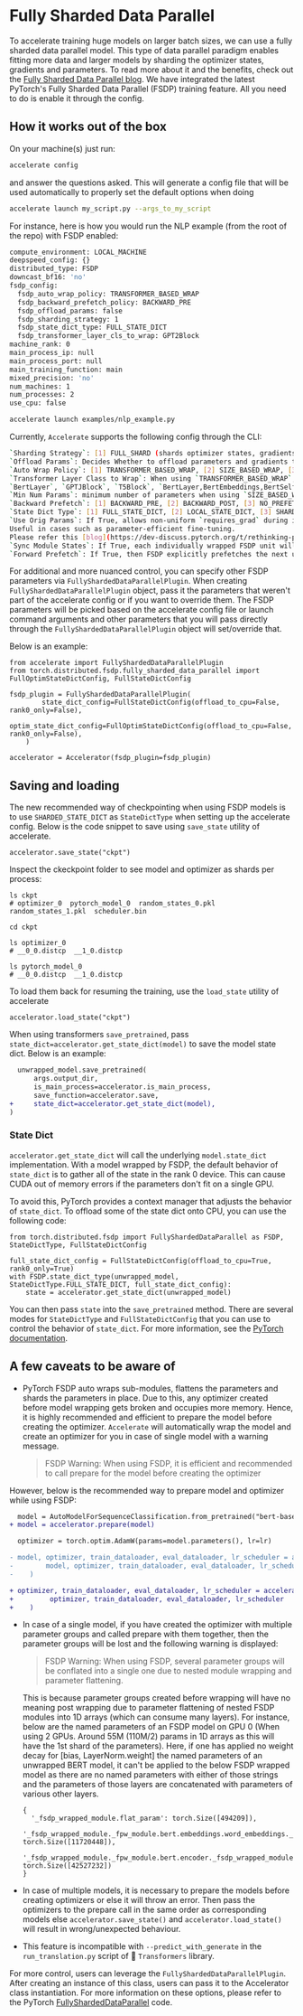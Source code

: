<!--Copyright 2022 The HuggingFace Team. All rights reserved.

Licensed under the Apache License, Version 2.0 (the "License"); you may not use this file except in compliance with
the License. You may obtain a copy of the License at

http://www.apache.org/licenses/LICENSE-2.0

Unless required by applicable law or agreed to in writing, software distributed under the License is distributed on
an "AS IS" BASIS, WITHOUT WARRANTIES OR CONDITIONS OF ANY KIND, either express or implied. See the License for the
specific language governing permissions and limitations under the License.
-->

# Fully Sharded Data Parallel

To accelerate training huge models on larger batch sizes, we can use a fully sharded data parallel model.
This type of data parallel paradigm enables fitting more data and larger models by sharding the optimizer states, gradients and parameters.
To read more about it and the benefits, check out the [Fully Sharded Data Parallel blog](https://pytorch.org/blog/introducing-pytorch-fully-sharded-data-parallel-api/).
We have integrated the latest PyTorch's Fully Sharded Data Parallel (FSDP) training feature.
All you need to do is enable it through the config.

## How it works out of the box

On your machine(s) just run:

```bash
accelerate config
```

and answer the questions asked. This will generate a config file that will be used automatically to properly set the
default options when doing

```bash
accelerate launch my_script.py --args_to_my_script
```

For instance, here is how you would run the NLP example (from the root of the repo) with FSDP enabled:

```bash
compute_environment: LOCAL_MACHINE
deepspeed_config: {}
distributed_type: FSDP
downcast_bf16: 'no'
fsdp_config:
  fsdp_auto_wrap_policy: TRANSFORMER_BASED_WRAP
  fsdp_backward_prefetch_policy: BACKWARD_PRE
  fsdp_offload_params: false
  fsdp_sharding_strategy: 1
  fsdp_state_dict_type: FULL_STATE_DICT
  fsdp_transformer_layer_cls_to_wrap: GPT2Block
machine_rank: 0
main_process_ip: null
main_process_port: null
main_training_function: main
mixed_precision: 'no'
num_machines: 1
num_processes: 2
use_cpu: false
```

```bash
accelerate launch examples/nlp_example.py
```

Currently, `Accelerate` supports the following config through the CLI:

```bash
`Sharding Strategy`: [1] FULL_SHARD (shards optimizer states, gradients and parameters), [2] SHARD_GRAD_OP (shards optimizer states and gradients), [3] NO_SHARD
`Offload Params`: Decides Whether to offload parameters and gradients to CPU
`Auto Wrap Policy`: [1] TRANSFORMER_BASED_WRAP, [2] SIZE_BASED_WRAP, [3] NO_WRAP [4] "HYBRID_SHARD" [5] "HYBRID_SHARD_ZERO2"
`Transformer Layer Class to Wrap`: When using `TRANSFORMER_BASED_WRAP`, user specifies comma-separated string of transformer layer class names (case-sensitive) to wrap ,e.g, 
`BertLayer`, `GPTJBlock`, `T5Block`, `BertLayer,BertEmbeddings,BertSelfOutput`...
`Min Num Params`: minimum number of parameters when using `SIZE_BASED_WRAP`
`Backward Prefetch`: [1] BACKWARD_PRE, [2] BACKWARD_POST, [3] NO_PREFETCH
`State Dict Type`: [1] FULL_STATE_DICT, [2] LOCAL_STATE_DICT, [3] SHARDED_STATE_DICT  
`Use Orig Params`: If True, allows non-uniform `requires_grad` during init, which means support for interspersed frozen and trainable paramteres. 
Useful in cases such as parameter-efficient fine-tuning. 
Please refer this [blog](https://dev-discuss.pytorch.org/t/rethinking-pytorch-fully-sharded-data-parallel-fsdp-from-first-principles/1019)
`Sync Module States`: If True, each individually wrapped FSDP unit will broadcast module parameters from rank 0
`Forward Prefetch`: If True, then FSDP explicitly prefetches the next upcoming all-gather while executing in the forward pass
```

For additional and more nuanced control, you can specify other FSDP parameters via `FullyShardedDataParallelPlugin`. 
When creating `FullyShardedDataParallelPlugin` object, pass it the parameters that weren't part of the accelerate config or if you want to override them.
The FSDP parameters will be picked based on the accelerate config file or launch command arguments and other parameters that you will pass directly through the `FullyShardedDataParallelPlugin` object will set/override that.

Below is an example:

```
from accelerate import FullyShardedDataParallelPlugin
from torch.distributed.fsdp.fully_sharded_data_parallel import FullOptimStateDictConfig, FullStateDictConfig

fsdp_plugin = FullyShardedDataParallelPlugin(
        state_dict_config=FullStateDictConfig(offload_to_cpu=False, rank0_only=False),
        optim_state_dict_config=FullOptimStateDictConfig(offload_to_cpu=False, rank0_only=False),
    )

accelerator = Accelerator(fsdp_plugin=fsdp_plugin)
```

## Saving and loading

The new recommended way of checkpointing when using FSDP models is to use `SHARDED_STATE_DICT` as `StateDictType` when setting up the accelerate config.
Below is the code snippet to save using `save_state` utility of accelerate.

```
accelerator.save_state("ckpt")
```

Inspect the ckeckpoint folder to see model and optimizer as shards per process:
```
ls ckpt 
# optimizer_0  pytorch_model_0  random_states_0.pkl  random_states_1.pkl  scheduler.bin

cd ckpt

ls optimizer_0
# __0_0.distcp  __1_0.distcp

ls pytorch_model_0
# __0_0.distcp  __1_0.distcp
```

To load them back for resuming the training, use the `load_state` utility of accelerate

```
accelerator.load_state("ckpt")
```

When using transformers `save_pretrained`, pass `state_dict=accelerator.get_state_dict(model)` to save the model state dict. 
  Below is an example:

```diff
  unwrapped_model.save_pretrained(
      args.output_dir,
      is_main_process=accelerator.is_main_process,
      save_function=accelerator.save,
+     state_dict=accelerator.get_state_dict(model),
)
```

### State Dict

`accelerator.get_state_dict` will call the underlying `model.state_dict` implementation.  With a model wrapped by FSDP, the default behavior of `state_dict` is to gather all of the state in the rank 0 device.  This can cause CUDA out of memory errors if the parameters don't fit on a single GPU.

To avoid this, PyTorch provides a context manager that adjusts the behavior of `state_dict`.  To offload some of the state dict onto CPU, you can use the following code:

```
from torch.distributed.fsdp import FullyShardedDataParallel as FSDP, StateDictType, FullStateDictConfig

full_state_dict_config = FullStateDictConfig(offload_to_cpu=True, rank0_only=True)
with FSDP.state_dict_type(unwrapped_model, StateDictType.FULL_STATE_DICT, full_state_dict_config):
    state = accelerator.get_state_dict(unwrapped_model)
```

You can then pass `state` into the `save_pretrained` method.  There are several modes for `StateDictType` and `FullStateDictConfig` that you can use to control the behavior of `state_dict`.  For more information, see the [PyTorch documentation](https://pytorch.org/docs/stable/fsdp.html).

## A few caveats to be aware of

- PyTorch FSDP auto wraps sub-modules, flattens the parameters and shards the parameters in place.
  Due to this, any optimizer created before model wrapping gets broken and occupies more memory.
  Hence, it is highly recommended and efficient to prepare the model before creating the optimizer.
  `Accelerate` will automatically wrap the model and create an optimizer for you in case of single model with a warning message.
  > FSDP Warning: When using FSDP, it is efficient and recommended to call prepare for the model before creating the optimizer

However, below is the recommended way to prepare model and optimizer while using FSDP:

```diff
  model = AutoModelForSequenceClassification.from_pretrained("bert-base-cased", return_dict=True)
+ model = accelerator.prepare(model)

  optimizer = torch.optim.AdamW(params=model.parameters(), lr=lr)

- model, optimizer, train_dataloader, eval_dataloader, lr_scheduler = accelerator.prepare(
-        model, optimizer, train_dataloader, eval_dataloader, lr_scheduler
-    )

+ optimizer, train_dataloader, eval_dataloader, lr_scheduler = accelerator.prepare(
+         optimizer, train_dataloader, eval_dataloader, lr_scheduler
+    )
```

- In case of a single model, if you have created the optimizer with multiple parameter groups and called prepare with them together,
  then the parameter groups will be lost and the following warning is displayed:
  > FSDP Warning: When using FSDP, several parameter groups will be conflated into
  > a single one due to nested module wrapping and parameter flattening.
  
  This is because parameter groups created before wrapping will have no meaning post wrapping due to parameter flattening of nested FSDP modules into 1D arrays (which can consume many layers).
  For instance, below are the named parameters of an FSDP model on GPU 0 (When using 2 GPUs. Around 55M (110M/2) params in 1D arrays as this will have the 1st shard of the parameters). 
  Here, if one has applied no weight decay for [bias, LayerNorm.weight] the named parameters of an unwrapped BERT model, 
  it can't be applied to the below FSDP wrapped model as there are no named parameters with either of those strings and 
  the parameters of those layers are concatenated with parameters of various other layers.
  ```
  {
    '_fsdp_wrapped_module.flat_param': torch.Size([494209]), 
    '_fsdp_wrapped_module._fpw_module.bert.embeddings.word_embeddings._fsdp_wrapped_module.flat_param': torch.Size([11720448]), 
    '_fsdp_wrapped_module._fpw_module.bert.encoder._fsdp_wrapped_module.flat_param': torch.Size([42527232])
  }
  ```


- In case of multiple models, it is necessary to prepare the models before creating optimizers or else it will throw an error. 
Then pass the optimizers to the prepare call in the same order as corresponding models else `accelerator.save_state()` and `accelerator.load_state()` will result in wrong/unexpected behaviour.
- This feature is incompatible with `--predict_with_generate` in the `run_translation.py` script of 🤗 `Transformers` library.

For more control, users can leverage the `FullyShardedDataParallelPlugin`. After creating an instance of this class, users can pass it to the Accelerator class instantiation.
For more information on these options, please refer to the PyTorch [FullyShardedDataParallel](https://github.com/pytorch/pytorch/blob/0df2e863fbd5993a7b9e652910792bd21a516ff3/torch/distributed/fsdp/fully_sharded_data_parallel.py#L236) code.
